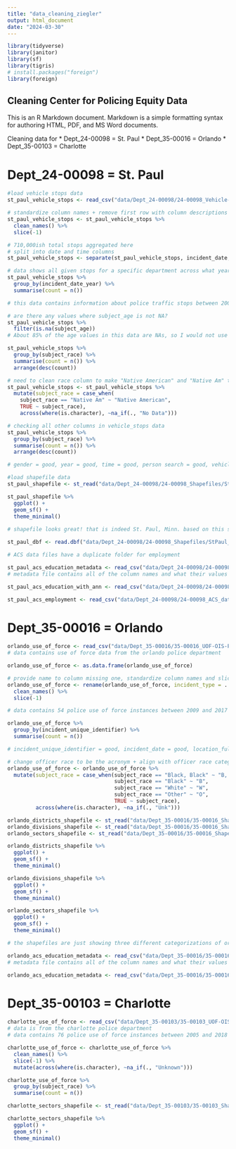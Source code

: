 ```yaml
---
title: "data_cleaning_ziegler"
output: html_document
date: "2024-03-30"
---
```


```r

library(tidyverse)
library(janitor)
library(sf)
library(tigris)
# install.packages("foreign")
library(foreign)


```

## Cleaning Center for Policing Equity Data

This is an R Markdown document. Markdown is a simple formatting syntax for authoring HTML, PDF, and MS Word documents. 

Cleaning data for
* Dept_24-00098 = St. Paul
* Dept_35-00016 = Orlando
* Dept_35-00103 = Charlotte

# Dept_24-00098 = St. Paul

```r

#load vehicle stops data
st_paul_vehicle_stops <- read_csv("data/Dept_24-00098/24-00098_Vehicle-Stops-data.csv")

# standardize column names + remove first row with column descriptions
st_paul_vehicle_stops <- st_paul_vehicle_stops %>%
  clean_names() %>%
  slice(-1)

# 710,000ish total stops aggregated here
# split into date and time columns
st_paul_vehicle_stops <- separate(st_paul_vehicle_stops, incident_date, c("incident_date", "incident_time"), sep = " ")

# data shows all given stops for a specific department across what years?
st_paul_vehicle_stops %>%
  group_by(incident_date_year) %>%
  summarise(count = n()) 

# this data contains information about police traffic stops between 2001 2017

# are there any values where subject_age is not NA?
st_paul_vehicle_stops %>%
  filter(is.na(subject_age))
# About 85% of the age values in this data are NAs, so I would not use it to deduce any information about what age group is most frequently stopped

st_paul_vehicle_stops %>%
  group_by(subject_race) %>%
  summarise(count = n()) %>%
  arrange(desc(count))

# need to clean race column to make "Native American" and "Native Am" the same 
st_paul_vehicle_stops <- st_paul_vehicle_stops %>%
  mutate(subject_race = case_when(
    subject_race == "Native Am" ~ "Native American",
    TRUE ~ subject_race), 
    across(where(is.character), ~na_if(., "No Data")))

# checking all other columns in vehicle_stops data
st_paul_vehicle_stops %>%
  group_by(subject_race) %>%
  summarise(count = n()) %>%
  arrange(desc(count))

# gender = good, year = good, time = good, person search = good, vehicle search = good, citation issued = good, age = good, incident_reason = good, location_district = good, latitude = good, longitude = good

#load shapefile data
st_paul_shapefile <- st_read("data/Dept_24-00098/24-00098_Shapefiles/StPaul_geo_export_6646246d-0f26-48c5-a924-f5a99bb51c47.shp")

st_paul_shapefile %>%
  ggplot() + 
  geom_sf() + 
  theme_minimal()
  
# shapefile looks great! that is indeed St. Paul, Minn. based on this shapefile found on the city's GIS site: https://stpaul.maps.arcgis.com/apps/webappviewer/index.html?id=21c68099a3124881b4411859ff66c3e3

st_paul_dbf <- read.dbf("data/Dept_24-00098/24-00098_Shapefiles/StPaul_geo_export_6646246d-0f26-48c5-a924-f5a99bb51c47.dbf", as.is = F)

# ACS data files have a duplicate folder for employment

st_paul_acs_education_metadata <- read_csv("data/Dept_24-00098/24-00098_ACS_data/24-00098_ACS_education-attainment/ACS_15_5YR_S1501_metadata.csv")
# metadata file contains all of the column names and what their values correspond to based on census descriptions

st_paul_acs_education_with_ann <- read_csv("data/Dept_24-00098/24-00098_ACS_data/24-00098_ACS_education-attainment/ACS_15_5YR_S1501_with_ann.csv")

st_paul_acs_employment <- read_csv("data/Dept_24-00098/24-00098_ACS_data/24-00098_ACS_employment/ACS_15_5YR_S2301_with_ann.csv")

```


# Dept_35-00016 = Orlando

```r

orlando_use_of_force <- read_csv("data/Dept_35-00016/35-00016_UOF-OIS-P.csv")
# data contains use of force data from the orlando police department

orlando_use_of_force <- as.data.frame(orlando_use_of_force)

# provide name to column missing one, standardize column names and slice the first row with column name descriptions
orlando_use_of_force <- rename(orlando_use_of_force, incident_type = ...4) %>%
  clean_names() %>%
  slice(-1)

# data contains 54 police use of force instances between 2009 and 2017

orlando_use_of_force %>%
  group_by(incident_unique_identifier) %>%
  summarise(count = n()) 

# incident_unique_identifier = good, incident_date = good, location_full_street_address_or_intersection = good, incident_type = good, number_of_officers = good, everything else = good once race = fixed, see below

# change officer race to be the acronym + align with officer race category + make "Unk" values into NAs
orlando_use_of_force <- orlando_use_of_force %>%
  mutate(subject_race = case_when(subject_race == "Black, Black" ~ "B, B",
                                  subject_race == "Black" ~ "B",
                                  subject_race == "White" ~ "W",
                                  subject_race == "Other" ~ "O",
                                  TRUE ~ subject_race),
         across(where(is.character), ~na_if(., "Unk")))

orlando_districts_shapefile <- st_read("data/Dept_35-00016/35-00016_Shapefiles/OrlandoPoliceDistricts.shp")
orlando_divisions_shapefile <- st_read("data/Dept_35-00016/35-00016_Shapefiles/OrlandoPoliceDivisions.shp")
orlando_sectors_shapefile <- st_read("data/Dept_35-00016/35-00016_Shapefiles/OrlandoPoliceSectors.shp")

orlando_districts_shapefile %>%
  ggplot() + 
  geom_sf() + 
  theme_minimal()

orlando_divisions_shapefile %>%
  ggplot() + 
  geom_sf() + 
  theme_minimal()

orlando_sectors_shapefile %>%
  ggplot() + 
  geom_sf() + 
  theme_minimal()

# the shapefiles are just showing three different categorizations of orlando police department jurisdictions 

orlando_acs_education_metadata <- read_csv("data/Dept_35-00016/35-00016_ACS_data/35-00016_ACS_education-attainment/ACS_15_5YR_S1501_with_ann.csv")
# metadata file contains all of the column names and what their values correspond to based on census descriptions

orlando_acs_education_metadata <- read_csv("data/Dept_35-00016/35-00016_ACS_data/35-00016_ACS_education-attainment/ACS_15_5YR_S1501_metadata.csv")

```

# Dept_35-00103 = Charlotte

```r

charlotte_use_of_force <- read_csv("data/Dept_35-00103/35-00103_UOF-OIS-P_prepped.csv")
# data is from the charlotte police department
# data contains 76 police use of force instances between 2005 and 2018

charlotte_use_of_force <- charlotte_use_of_force %>%
  clean_names() %>%
  slice(-1) %>%
  mutate(across(where(is.character), ~na_if(., "Unknown")))

charlotte_use_of_force %>%
  group_by(subject_race) %>%
  summarise(count = n())

charlotte_sectors_shapefile <- st_read("data/Dept_35-00103/35-00103_Shapefiles/CMPD_Police_Division_Offices.shp")

charlotte_sectors_shapefile %>%
  ggplot() + 
  geom_sf() + 
  theme_minimal()

```
